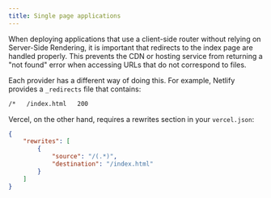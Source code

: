 ```yaml
---
title: Single page applications
---
```


When deploying applications that use a client-side router without relying on Server-Side Rendering, it is important that redirects to the index page are handled properly. 
This prevents the CDN or hosting service from returning a "not found" error when accessing URLs that do not correspond to files.

Each provider has a different way of doing this.
For example, Netlify provides a `_redirects` file that contains:

```sh frame="none"
/*   /index.html   200
```

Vercel, on the other hand, requires a rewrites section in your `vercel.json`:

```json
{
	"rewrites": [
		{
			"source": "/(.*)",
			"destination": "/index.html"
		}
	]
}
```
